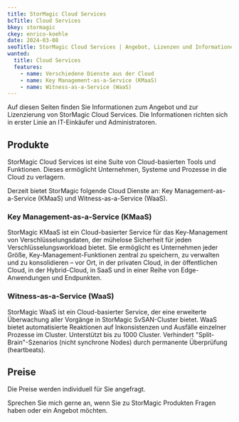 ```yaml
---
title: StorMagic Cloud Services
bcTitle: Cloud Services
bkey: stormagic
ckey: enrico-koehle
date: 2024-03-08
seoTitle: StorMagic Cloud Services | Angebot, Lizenzen und Informationen
wanted:
  title: Cloud Services
  features:
    - name: Verschiedene Dienste aus der Cloud
    - name: Key Management-as-a-Service (KMaaS)
    - name: Witness-as-a-Service (WaaS)
---
```


<Intro>

Auf diesen Seiten finden Sie Informationen zum Angebot und zur Lizenzierung von StorMagic Cloud Services.
Die Informationen richten sich in erster Linie an IT-Einkäufer und Administratoren.

</Intro>

<TOC />


## Produkte

StorMagic Cloud Services ist eine Suite von Cloud-basierten Tools und Funktionen. Dieses ermöglicht Unternehmen, Systeme und Prozesse in die Cloud zu verlagern.

Derzeit bietet StorMagic folgende Cloud Dienste an: Key Management-as-a-Service (KMaaS) und Witness-as-a-Service (WaaS).


### Key Management-as-a-Service (KMaaS)

StorMagic KMaaS ist ein Cloud-basierter Service für das Key-Management von Verschlüsselungsdaten, der mühelose Sicherheit für jeden Verschlüsselungsworkload bietet. Sie ermöglicht es Unternehmen jeder Größe, Key-Management-Funktionen zentral zu speichern, zu verwalten und zu konsolidieren – vor Ort, in der privaten Cloud, in der öffentlichen Cloud, in der Hybrid-Cloud, in SaaS und in einer Reihe von Edge-Anwendungen und Endpunkten.

### Witness-as-a-Service (WaaS)

StorMagic WaaS ist ein Cloud-basierter Service, der eine erweiterte Überwachung aller Vorgänge in StorMagic SvSAN-Cluster bietet. WaaS bietet automatisierte Reaktionen auf Inkonsistenzen und Ausfälle einzelner Prozesse im Cluster.
Unterstützt bis zu 1000 Cluster. Verhindert "Split-Brain"-Szenarios (nicht synchrone Nodes) durch permanente Überprüfung (heartbeats).



## Preise

<GetInTouch theme="light">

Die Preise werden individuell für Sie angefragt.

Sprechen Sie mich gerne an, wenn Sie zu StorMagic Produkten Fragen haben oder ein Angebot möchten.

</GetInTouch>
